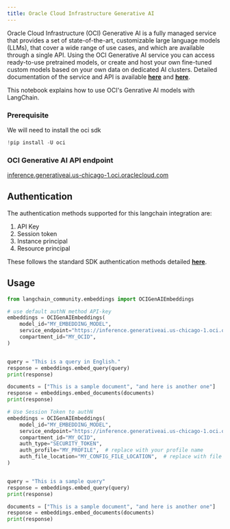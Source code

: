 ```yaml
---
title: Oracle Cloud Infrastructure Generative AI
---
```


Oracle Cloud Infrastructure (OCI) Generative AI is a fully managed service that provides a set of state-of-the-art, customizable large language models (LLMs), that cover a wide range of use cases, and which are available through a single API.
Using the OCI Generative AI service you can access ready-to-use pretrained models, or create and host your own fine-tuned custom models based on your own data on dedicated AI clusters. Detailed documentation of the service and API is available __[here](https://docs.oracle.com/en-us/iaas/Content/generative-ai/home.htm)__ and __[here](https://docs.oracle.com/en-us/iaas/api/#/en/generative-ai/20231130/)__.

This notebook explains how to use OCI's Genrative AI models with LangChain.

### Prerequisite

We will need to install the oci sdk

```python
!pip install -U oci
```

### OCI Generative AI API endpoint
[inference.generativeai.us-chicago-1.oci.oraclecloud.com](https://inference.generativeai.us-chicago-1.oci.oraclecloud.com)

## Authentication

The authentication methods supported for this langchain integration are:

1. API Key
2. Session token
3. Instance principal
4. Resource principal

These follows the standard SDK authentication methods detailed __[here](https://docs.oracle.com/en-us/iaas/Content/API/Concepts/sdk_authentication_methods.htm)__.

## Usage

```python
from langchain_community.embeddings import OCIGenAIEmbeddings

# use default authN method API-key
embeddings = OCIGenAIEmbeddings(
    model_id="MY_EMBEDDING_MODEL",
    service_endpoint="https://inference.generativeai.us-chicago-1.oci.oraclecloud.com",
    compartment_id="MY_OCID",
)


query = "This is a query in English."
response = embeddings.embed_query(query)
print(response)

documents = ["This is a sample document", "and here is another one"]
response = embeddings.embed_documents(documents)
print(response)
```

```python
# Use Session Token to authN
embeddings = OCIGenAIEmbeddings(
    model_id="MY_EMBEDDING_MODEL",
    service_endpoint="https://inference.generativeai.us-chicago-1.oci.oraclecloud.com",
    compartment_id="MY_OCID",
    auth_type="SECURITY_TOKEN",
    auth_profile="MY_PROFILE",  # replace with your profile name
    auth_file_location="MY_CONFIG_FILE_LOCATION",  # replace with file location where profile name configs present
)


query = "This is a sample query"
response = embeddings.embed_query(query)
print(response)

documents = ["This is a sample document", "and here is another one"]
response = embeddings.embed_documents(documents)
print(response)
```
